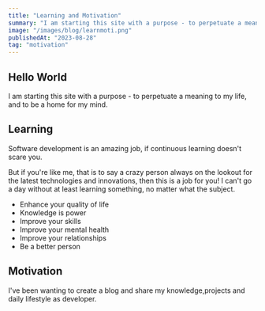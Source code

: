```yaml
---
title: "Learning and Motivation"
summary: "I am starting this site with a purpose - to perpetuate a meaning to my life, and to be a home for my mind."
image: "/images/blog/learnmoti.png"
publishedAt: "2023-08-28"
tag: "motivation"
---
```


## Hello World

I am starting this site with a purpose - to perpetuate a meaning to my life, and to be a home for my mind.

## Learning

Software development is an amazing job, if continuous learning doesn't scare you.

But if you're like me, that is to say a crazy person always on the lookout for the latest technologies and innovations, then this is a job for you! I can't go a day without at least learning something, no matter what the subject.

<Feedback
  icon
  variant="info"
  description="This is 7 reasons to learn something new everyday:"
  marginBottom={24}
/>


- Enhance your quality of life
- Knowledge is power
- Improve your skills
- Improve your mental health
- Improve your relationships
- Be a better person

## Motivation
I've been wanting to create a blog and share my knowledge,projects and daily lifestyle as developer.